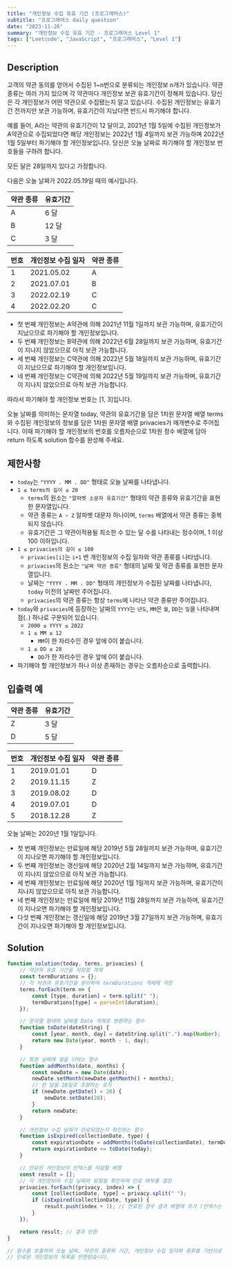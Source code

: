 ```yaml
---
title: "개인정보 수집 유효 기간 (프로그래머스)"
subtitle: "프로그래머스 daily question"
date: "2023-11-26"
summary: "개인정보 수집 유효 기간 - 프로그래머스 Level 1"
tags: ["Leetcode", "JavaScript", "프로그래머스", "Level 1"]
---
```


## Description

고객의 약관 동의를 얻어서 수집된 1~n번으로 분류되는 개인정보 n개가 있습니다. 약관 종류는 여러 가지 있으며 각 약관마다 개인정보 보관 유효기간이 정해져 있습니다. 당신은 각 개인정보가 어떤 약관으로 수집됐는지 알고 있습니다. 수집된 개인정보는 유효기간 전까지만 보관 가능하며, 유효기간이 지났다면 반드시 파기해야 합니다.

예를 들어, A라는 약관의 유효기간이 12 달이고, 2021년 1월 5일에 수집된 개인정보가 A약관으로 수집되었다면 해당 개인정보는 2022년 1월 4일까지 보관 가능하며 2022년 1월 5일부터 파기해야 할 개인정보입니다.
당신은 오늘 날짜로 파기해야 할 개인정보 번호들을 구하려 합니다.

모든 달은 28일까지 있다고 가정합니다.

다음은 오늘 날짜가 2022.05.19일 때의 예시입니다.

<table>
  <thead>
    <tr>
      <th>약관 종류</th>
      <th>유효기간</th>
    </tr>
  </thead>
  <tbody>
    <tr>
      <td>A</td>
      <td>6 달</td>
    </tr>
    <tr>
      <td>B</td>
      <td>12 달</td>
    </tr>
    <tr>
      <td>C</td>
      <td>3 달</td>
    </tr>
  </tbody>
</table>

<table>
  <thead>
    <tr>
      <th>번호</th>
      <th>개인정보 수집 일자</th>
      <th>약관 종류</th>
    </tr>
  </thead>
  <tbody>
    <tr>
      <td>1</td>
      <td>2021.05.02</td>
      <td>A</td>
    </tr>
    <tr>
      <td>2</td>
      <td>2021.07.01</td>
      <td>B</td>
    </tr>
    <tr>
      <td>3</td>
      <td>2022.02.19</td>
      <td>C</td>
    </tr>
    <tr>
      <td>4</td>
      <td>2022.02.20</td>
      <td>C</td>
    </tr>
  </tbody>
</table>


<ul>
  <li>첫 번째 개인정보는 A약관에 의해 2021년 11월 1일까지 보관 가능하며, 유효기간이 지났으므로 파기해야 할 개인정보입니다.</li>
  <li>두 번째 개인정보는 B약관에 의해 2022년 6월 28일까지 보관 가능하며, 유효기간이 지나지 않았으므로 아직 보관 가능합니다.</li>
  <li>세 번째 개인정보는 C약관에 의해 2022년 5월 18일까지 보관 가능하며, 유효기간이 지났으므로 파기해야 할 개인정보입니다.</li>
  <li>네 번째 개인정보는 C약관에 의해 2022년 5월 19일까지 보관 가능하며, 유효기간이 지나지 않았으므로 아직 보관 가능합니다.</li>
</ul>

따라서 파기해야 할 개인정보 번호는 [1, 3]입니다.

오늘 날짜를 의미하는 문자열 today, 약관의 유효기간을 담은 1차원 문자열 배열 terms와 수집된 개인정보의 정보를 담은 1차원 문자열 배열 privacies가 매개변수로 주어집니다. 이때 파기해야 할 개인정보의 번호를 오름차순으로 1차원 정수 배열에 담아 return 하도록 solution 함수를 완성해 주세요.

## 제한사항

- `today`는 `"YYYY . MM . DD"` 형태로 오늘 날짜를 나타냅니다.
- `1 ≤ terms의 길이 ≤ 20`
  - `terms`의 원소는 `"알파벳 소문자 유효기간"` 형태의 약관 종류와 유효기간을 표현한 문자열입니다.
  - 약관 종류는 `A ~ Z` 알파벳 대문자 하나이며, `terms` 배열에서 약관 종류는 중복되지 않습니다.
  - 유효기간은 그 약관이적용될 최소한 수 있는 달 수를 나타내는 정수이며, 1 이상 100 이하입니다.
- `1 ≤ privacies의 길이 ≤ 100`
  - `privacies[i]`는 `i+1` 번 개인정보의 수집 일자와 약관 종류를 나타냅니다.
  - `privacies`의 원소는 `"날짜 약관 종류"` 형태의 날짜 및 약관 종류를 표현한 문자열입니다.
  - 날짜는 `"YYYY . MM . DD"` 형태의 개인정보가 수집된 날짜를 나타냅니다, `today` 이전의 날짜만 주어집니다.
  - `privacies`의 약관 종류는 항상 `terms`에 나타난 약관 종류만 주어집니다.
- `today`와 `privacies`에 등장하는 날짜의 `YYYY`는 `년도`, `MM`은 `월`, `DD`는 `일`을 나타내며 점(`.`) 하나로 구분되어 있습니다.
  - `2000 ≤ YYYY ≤ 2022`
  - `1 ≤ MM ≤ 12`
    - `MM`이 한 자리수인 경우 앞에 0이 붙습니다.
  - `1 ≤ DD ≤ 28`
    - `DD`가 한 자리수인 경우 앞에 0이 붙습니다.
- 파기해야 할 개인정보가 하나 이상 존재하는 경우는 오름차순으로 출력합니다.

## 입출력 예

<table>
  <thead>
    <tr>
      <th>약관 종류</th>
      <th>유효기간</th>
    </tr>
  </thead>
  <tbody>
    <tr>
      <td>Z</td>
      <td>3 달</td>
    </tr>
    <tr>
      <td>D</td>
      <td>5 달</td>
    </tr>
  </tbody>
</table>

<table>
  <thead>
    <tr>
      <th>번호</th>
      <th>개인정보 수집 일자</th>
      <th>약관 종류</th>
    </tr>
  </thead>
  <tbody>
    <tr>
      <td>1</td>
      <td>2019.01.01</td>
      <td>D</td>
    </tr>
    <tr>
      <td>2</td>
      <td>2019.11.15</td>
      <td>Z</td>
    </tr>
    <tr>
      <td>3</td>
      <td>2019.08.02</td>
      <td>D</td>
    </tr>
    <tr>
      <td>4</td>
      <td>2019.07.01</td>
      <td>D</td>
    </tr>
    <tr>
      <td>5</td>
      <td>2018.12.28</td>
      <td>Z</td>
    </tr>
  </tbody>
</table>

오늘 날짜는 2020년 1월 1일입니다.

<ul>
  <li>첫 번째 개인정보는 만료일에 해당 2019년 5월 28일까지 보관 가능하며, 유효기간이 지나오면 파기해야 할 개인정보입니다.</li>
  <li>두 번째 개인정보는 갱신일에 해당 2020년 2월 14일까지 보관 가능하며, 유효기간이 지나지 않았으므로 아직 보관 가능합니다.</li>
  <li>세 번째 개인정보는 만료일에 해당 2020년 1월 1일까지 보관 가능하며, 유효기간이 지나지 않았으므로 아직 보관 가능합니다.</li>
  <li>네 번째 개인정보는 만료일에 해당 2019년 11월 28일까지 보관 가능하며, 유효기간이 지나오면 파기해야 할 개인정보입니다.</li>
  <li>다섯 번째 개인정보는 갱신일에 해당 2019년 3월 27일까지 보관 가능하며, 유효기간이 지나오면 파기해야 할 개인정보입니다.</li>
</ul>

## Solution

```js
function solution(today, terms, privacies) {
    // 약관의 유효 기간을 저장할 객체
    const termDurations = {};
    // 각 약관과 유효기간을 분리하여 termDurations 객체에 저장
    terms.forEach(term => {
        const [type, duration] = term.split(" ");
        termDurations[type] = parseInt(duration);
    });

    // 문자열 형태의 날짜를 Date 객체로 변환하는 함수
    function toDate(dateString) {
        const [year, month, day] = dateString.split(".").map(Number);
        return new Date(year, month - 1, day);
    }

    // 특정 날짜에 월을 더하는 함수
    function addMonths(date, months) {
        const newDate = new Date(date);
        newDate.setMonth(newDate.getMonth() + months);
        // 한 달을 28일로 조정하는 로직
        if (newDate.getDate() > 28) {
            newDate.setDate(28);
        }
        return newDate;
    }

    // 개인정보 수집 날짜가 만료되었는지 확인하는 함수
    function isExpired(collectionDate, type) {
        const expirationDate = addMonths(toDate(collectionDate), termDurations[type]);
        return expirationDate <= toDate(today);
    }

    // 만료된 개인정보의 인덱스를 저장할 배열
    const result = [];
    // 각 개인정보의 수집 날짜와 유형을 확인하여 만료 여부를 결정
    privacies.forEach((privacy, index) => {
        const [collectionDate, type] = privacy.split(" ");
        if (isExpired(collectionDate, type)) {
            result.push(index + 1); // 만료된 경우 결과 배열에 추가 (인덱스는 1부터 시작)
        }
    });

    return result; // 결과 반환
}

// 함수를 호출하여 오늘 날짜, 약관의 종류와 기간, 개인정보 수집 일자와 종류를 기반으로
// 만료된 개인정보의 목록을 반환받습니다.
```